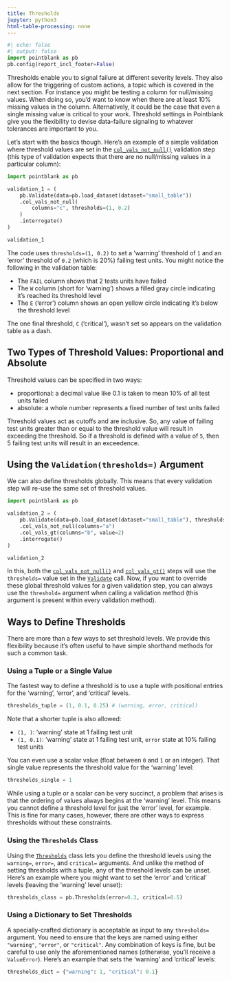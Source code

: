 ```yaml
---
title: Thresholds
jupyter: python3
html-table-processing: none
---
```


```python
#| echo: false
#| output: false
import pointblank as pb
pb.config(report_incl_footer=False)
```

Thresholds enable you to signal failure at different severity levels. They also allow for the
triggering of custom actions, a topic which is covered in the next section. For instance you might
be testing a column for null/missing values. When doing so, you'd want to know when there are at
least 10% missing values in the column. Alternatively, it could be the case that even a single
missing value is critical to your work. Threshold settings in Pointblank give you the flexibility to
devise data-failure signaling to whatever tolerances are important to you.

Let's start with the basics though. Here's an example of a simple validation where threshold values
are set in the [`col_vals_not_null()`](https://posit-dev.github.io/pointblank/reference/Validate.col_vals_not_null.html)
validation step (this type of validation expects that there are no null/missing values in a
particular column):

```python
import pointblank as pb

validation_1 = (
    pb.Validate(data=pb.load_dataset(dataset="small_table"))
    .col_vals_not_null(
        columns="c", thresholds=(1, 0.2)
    )
    .interrogate()
)

validation_1
```

The code uses `thresholds=(1, 0.2)` to set a 'warning' threshold of `1` and an 'error' threshold of
`0.2` (which is 20%) failing test units. You might notice the following in the validation table:

- The `FAIL` column shows that 2 tests units have failed
- The `W` column (short for 'warning') shows a filled gray circle indicating it's reached its
threshold level
- The `E` ('error') column shows an open yellow circle indicating it's below the threshold
level

The one final threshold, `C` ('critical'), wasn't set so appears on the validation table as a dash.

## Two Types of Threshold Values: Proportional and Absolute

Threshold values can be specified in two ways:

- proportional: a decimal value like 0.1 is taken to mean 10% of all test units failed
- absolute: a whole number represents a fixed number of test units failed

Threshold values act as cutoffs and are inclusive. So, any value of failing test units greater than
or equal to the threshold value will result in exceeding the threshold. So if a threshold is defined
with a value of `5`, then 5 failing test units will result in an exceedence.

## Using the `Validation(thresholds=)` Argument

We can also define thresholds globally. This means that every validation step will re-use the same
set of threshold values.

```python
import pointblank as pb

validation_2 = (
    pb.Validate(data=pb.load_dataset(dataset="small_table"), thresholds=(1, 0.1))
    .col_vals_not_null(columns="a")
    .col_vals_gt(columns="b", value=2)
    .interrogate()
)

validation_2
```

In this, both the [`col_vals_not_null()`](https://posit-dev.github.io/pointblank/reference/Validate.col_vals_not_null.html)
and [`col_vals_gt()`](https://posit-dev.github.io/pointblank/reference/Validate.col_vals_gt.html)
steps will use the `thresholds=` value set in the
[`Validate`](https://posit-dev.github.io/pointblank/reference/Validate.html) call. Now, if you want
to override these global threshold values for a given validation step, you can always use the
`threshold=` argument when calling a validation method (this argument is present within every
validation method).

## Ways to Define Thresholds

There are more than a few ways to set threshold levels. We provide this flexibility because it's
often useful to have simple shorthand methods for such a common task.

### Using a Tuple or a Single Value

The fastest way to define a threshold is to use a tuple with positional entries for the 'warning',
'error', and 'critical' levels.

```python
thresholds_tuple = (1, 0.1, 0.25) # (warning, error, critical)
```

Note that a shorter tuple is also allowed:

- `(1, )`: 'warning' state at 1 failing test unit
- `(1, 0.1)`: 'warning' state at 1 failing test unit, `error` state at 10% failing test units

You can even use a scalar value (float between `0` and `1` or an integer). That single value
represents the threshold value for the 'warning' level:

```python
thresholds_single = 1
```

While using a tuple or a scalar can be very succinct, a problem that arises is that the ordering of
values always begins at the 'warning' level. This means you cannot define a threshold level for just
the 'error' level, for example. This is fine for many cases, however, there are other ways to
express thresholds without these constraints.

### Using the `Thresholds` Class

Using the [`Thresholds`](https://posit-dev.github.io/pointblank/reference/Thresholds.html) class
lets you define the threshold levels using the `warning=`, `error=`, and `critical=` arguments. And
unlike the method of setting thresholds with a tuple, any of the threshold levels can be unset.
Here's an example where you might want to set the 'error' and 'critical' levels (leaving the
'warning' level unset):

```python
thresholds_class = pb.Thresholds(error=0.3, critical=0.5)
```

### Using a Dictionary to Set Thresholds

A specially-crafted dictionary is acceptable as input to any `thresholds=` argument. You need to
ensure that the keys are named using either `"warning"`, `"error"`, or `"critical"`. Any combination
of keys is fine, but be careful to use only the aforementioned names (otherwise, you'll receive a
`ValueError`). Here's an example that sets the 'warning' and 'critical' levels:

```python
thresholds_dict = {"warning": 1, "critical": 0.1}
```

